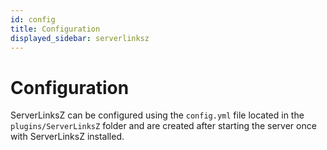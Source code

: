 ```yaml
---
id: config
title: Configuration
displayed_sidebar: serverlinksz
---
```


# Configuration

ServerLinksZ can be configured using the `config.yml` file located in the `plugins/ServerLinksZ` folder and are created after starting the server once with ServerLinksZ installed.

